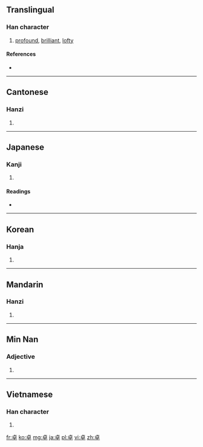 ==Translingual==

===Han character===
{{Han char|rn=24|rad=十|as=06|sn=8|four=2140<sub>6</sub>|canj=卜日十 (YAJ)}}

# [[profound]], [[brilliant]], [[lofty]]

====References====
* {{Han ref|kx=0156.290|dkj=02741|dj=0356.200|hdz=10061.060|uh=5353|ud=21331|bh=A8F4|bd=43252}}

----

==Cantonese==

===Hanzi===
{{yue-hanzi|jyut=|y=cheuk3}}

# {{defn|Cantonese|sort=十06}}

----

==Japanese==

===Kanji===
{{ja-kanji|grade=c|rs=十06}}

# {{defn|Japanese|sort=十06}}

====Readings====
* {{ja-readings|on=[[たく]] (taku)|kun=[[すぐれる]] (sugureru)}}

----

==Korean==

===Hanja===
{{ko-hanja|hangeul=탁|rv=tak|mr=t'ak}}

# {{defn|Korean|sort=十06}}

----

==Mandarin==

===Hanzi===
{{cmn-hanzi|pin=[[chán]] ([[chan2]]), [[shàn]] ([[shan4]]), [[zhuō]] ([[zhuo1]])|wg=ch'an<sup>2</sup>, shan<sup>4</sup>, cho<sup>1</sup>}}

# {{defn|Mandarin|sort=十06}}

----

==Min Nan==

===Adjective===
{{nan-adj|ts|poj=toh|pojt=toh|rs=十06}}

# {{defn|Min Nan}}

----

==Vietnamese==

===Han character===
{{vi-hantu|[[trác]], [[chác]], [[giạt]]|rs=十06}}

# {{defn|Vietnamese|sort=十06}}

[[fr:卓]]
[[ko:卓]]
[[mg:卓]]
[[ja:卓]]
[[pl:卓]]
[[vi:卓]]
[[zh:卓]]